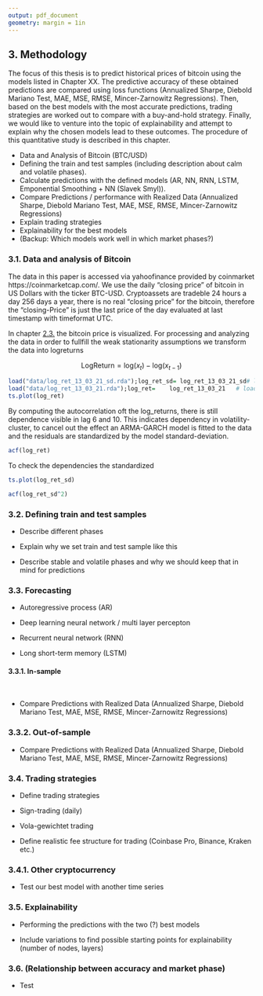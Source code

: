 ```yaml
---
output: pdf_document
geometry: margin = 1in
---
```


## 3. Methodology

The focus of this thesis is to predict historical prices of bitcoin using the models listed in Chapter XX. The predictive accuracy of these obtained predictions are compared using loss functions (Annualized Sharpe, Diebold Mariano Test, MAE, MSE, RMSE, Mincer-Zarnowitz Regressions). Then, based on the best models with the most accurate predictions, trading strategies are worked out to compare with a buy-and-hold strategy. Finally, we would like to venture into the topic of explainability and attempt to explain why the chosen models lead to these outcomes. The procedure of this quantitative study is described in this chapter.

-   Data and Analysis of Bitcoin (BTC/USD)
-   Defining the train and test samples (including description about calm and volatile phases).
-   Calculate predictions with the defined models (AR, NN, RNN, LSTM, Emponential Smoothing + NN (Slavek Smyl)).
-   Compare Predictions / performance with Realized Data (Annualized Sharpe, Diebold Mariano Test, MAE, MSE, RMSE, Mincer-Zarnowitz Regressions)
-   Explain trading strategies
-   Explainability for the best models
-   (Backup: Which models work well in which market phases?)

### 3.1. Data and analysis of Bitcoin 

The data in this paper is accessed  via yahoofinance provided by coinmarket https://coinmarketcap.com/. We use the daily "closing price" of bitcoin in US Dollars with the ticker BTC-USD. Cryptoassets are tradeble 24 hours a day  256 days a year, there is no real "closing price" for the bitcoin, therefore the "closing-Price" is just the last price of the day evaluated at last timestamp with timeformat UTC.


In chapter [2.3.](#bitcoin) the bitcoin price is visualized. For processing and analyzing the data in order to fullfill the weak stationarity assumptions we transform the data into logreturns



$$\mathrm{LogReturn} = \mathrm{log}(x_{t})-\mathrm{log}(x_{t-1})$$
```r
load("data/log_ret_13_03_21_sd.rda");log_ret_sd= log_ret_13_03_21_sd# loading logreturns standardized by arma(0,10)-garch(1,1)
load("data/log_ret_13_03_21.rda");log_ret=    log_ret_13_03_21   # loading logreturns
ts.plot(log_ret)
```

By computing the autocorrelation oft the log_returns, there is still dependence visible in lag 6 and 10. This indicates dependency in volatility-cluster, to cancel out the effect an ARMA-GARCH model is fitted to the data and the residuals are standardized by the model standard-deviation.

```r
acf(log_ret)
```
To check the dependencies the standardized 

```r
ts.plot(log_ret_sd)

```

```r
acf(log_ret_sd^2)
```



### 3.2. Defining train and test samples

-   Describe different phases

-   Explain why we set train and test sample like this

-   Describe stable and volatile phases and why we should keep that in mind for predictions

### 3.3. Forecasting

-   Autoregressive process (AR)

-   Deep learning neural network / multi layer percepton

-   Recurrent neural network (RNN)

-   Long short-term memory (LSTM)

#### 3.3.1. In-sample
&nbsp;

-   Compare Predictions with Realized Data (Annualized Sharpe, Diebold Mariano Test, MAE, MSE, RMSE, Mincer-Zarnowitz Regressions)

### 3.3.2. Out-of-sample

-   Compare Predictions with Realized Data (Annualized Sharpe, Diebold Mariano Test, MAE, MSE, RMSE, Mincer-Zarnowitz Regressions)

### 3.4. Trading strategies

-   Define trading strategies

- Sign-trading (daily)
- Vola-gewichtet trading 

-   Define realistic fee structure for trading (Coinbase Pro, Binance, Kraken etc.)

### 3.4.1. Other cryptocurrency

- Test our best model with another time series

### 3.5. Explainability

- Performing the predictions with the two (?) best models

-   Include variations to find possible starting points for explainability (number of nodes, layers)

### 3.6. (Relationship between accuracy and market phase)

-   Test
